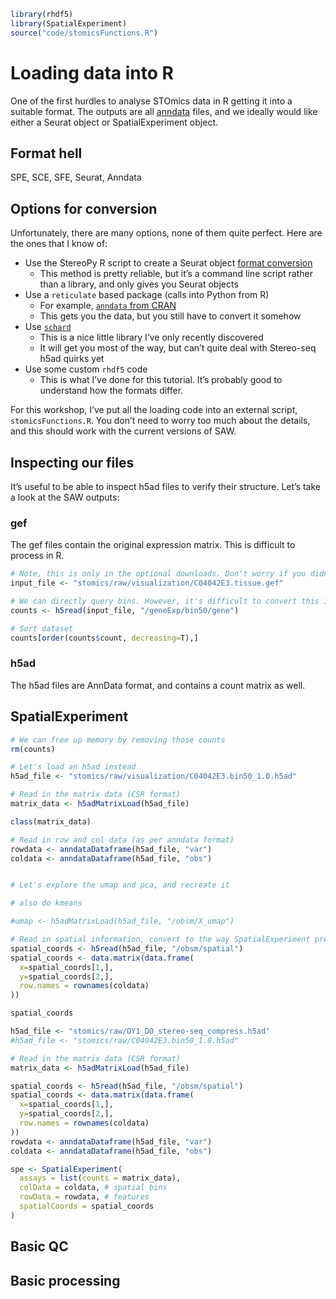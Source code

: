 
```r
library(rhdf5)
library(SpatialExperiment)
source("code/stomicsFunctions.R")
```

# Loading data into R

One of the first hurdles to analyse STOmics data in R getting it into a suitable 
format. The outputs are all [anndata](https://anndata.readthedocs.io/en/stable/)
files, and we ideally would like either a Seurat object or SpatialExperiment
object.

## Format hell

SPE, SCE, SFE, Seurat, Anndata

## Options for conversion

Unfortunately, there are many options, none of them quite perfect. Here are the
ones that I know of:

- Use the StereoPy R script to create a Seurat object [format conversion](https://stereopy.readthedocs.io/en/latest/Tutorials/Format_Conversion.html)
  - This method is pretty reliable, but it's a command line script rather than
    a library, and only gives you Seurat objects
- Use a `reticulate` based package (calls into Python from R)
  - For example, [`anndata` from CRAN](https://cran.r-project.org/web/packages/anndata/readme/README.html)
  - This gets you the data, but you still have to convert it somehow
- Use [`schard`](https://github.com/cellgeni/schard)
  - This is a nice little library I've only recently discovered
  - It will get you most of the way, but can't quite deal with Stereo-seq h5ad quirks yet
- Use some custom `rhdf5` code 
  - This is what I've done for this tutorial. It's probably good to understand how the formats differ.

For this workshop, I've put all the loading code into an external script, `stomicsFunctions.R`.
You don't need to worry too much about the details, and this should work with the current versions
of SAW. 

## Inspecting our files

It's useful to be able to inspect h5ad files to verify their structure.
Let's take a look at the SAW outputs:


### gef 

The gef files contain the original expression matrix. This is difficult to process
in R.

```r

# Note, this is only in the optional downloads. Don't worry if you didn't download it.
input_file <- "stomics/raw/visualization/C04042E3.tissue.gef"

# We can directly query bins. However, it's difficult to convert this into a usable format.
counts <- h5read(input_file, "/geneExp/bin50/gene")

# Sort dataset
counts[order(counts$count, decreasing=T),]
```

### h5ad

The h5ad files are AnnData format, and contains a count matrix as well.

## SpatialExperiment

```r
# We can free up memory by removing those counts
rm(counts)

# Let's load an h5ad instead
h5ad_file <- "stomics/raw/visualization/C04042E3.bin50_1.0.h5ad"

# Read in the matrix data (CSR format)
matrix_data <- h5adMatrixLoad(h5ad_file)

class(matrix_data)
```


```r
# Read in row and col data (as per anndata format)
rowdata <- anndataDataframe(h5ad_file, "var")
coldata <- anndataDataframe(h5ad_file, "obs")


# Let's explore the umap and pca, and recreate it

# also do kmeans

#umap <- h5adMatrixLoad(h5ad_file, "/obsm/X_umap")
```

```r
# Read in spatial information, convert to the way SpatialExperiment prefers
spatial_coords <- h5read(h5ad_file, "/obsm/spatial")
spatial_coords <- data.matrix(data.frame(
  x=spatial_coords[1,],
  y=spatial_coords[2,],
  row.names = rownames(coldata)
))

spatial_coords
```


```r
h5ad_file <- "stomics/raw/DY1_D0_stereo-seq_compress.h5ad"
#h5ad_file <- "stomics/raw/C04042E3.bin50_1.0.h5ad"

# Read in the matrix data (CSR format)
matrix_data <- h5adMatrixLoad(h5ad_file)

spatial_coords <- h5read(h5ad_file, "/obsm/spatial")
spatial_coords <- data.matrix(data.frame(
  x=spatial_coords[1,],
  y=spatial_coords[2,],
  row.names = rownames(coldata)
))
rowdata <- anndataDataframe(h5ad_file, "var")
coldata <- anndataDataframe(h5ad_file, "obs")

spe <- SpatialExperiment(
  assays = list(counts = matrix_data),
  colData = coldata, # spatial bins
  rowData = rowdata, # features
  spatialCoords = spatial_coords
)
```

## Basic QC



## Basic processing
